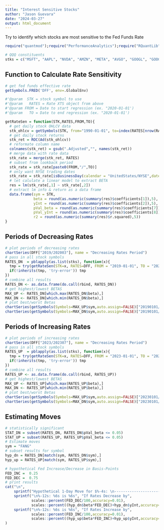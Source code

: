 ```yaml
---
title: "Interest Sensitive Stocks"
author: "Jason Guevara"
date: "2024-03-27"
output: html_document
---
```


Try to identify which stocks are most sensitive to the Fed Funds Rate
```r
require("quantmod");require("PerformanceAnalytics");require("RQuantLib");require("pbapply")

# QQQ constituents
stks = c("MSFT", "AAPL", "NVDA", "AMZN", "META", "AVGO", "GOOGL", "GOOG", "COST", "TSLA", "AMD", "NFLX", "PEP", "ADBE", "LIN", "CSCO", "TMUS", "QCOM", "INTU", "INTC", "AMAT", "CMCSA", "TXN", "AMGN", "ISRG", "HON", "MU", "LRCX", "BKNG", "VRTX", "REGN", "SBUX", "ADP", "MDLZ", "KLAC", "ADI", "PANW", "GILD", "SNPS", "CDNS", "ASML", "PDD", "MELI", "CRWD", "ABNB", "MAR", "CSX", "PYPL", "ORLY", "PCAR", "CTAS", "NXPI", "MNST", "CEG", "ROP", "WDAY", "MRVL", "ADSK", "CPRT", "DXCM", "DASH", "FTNT", "ROST", "MCHP", "ODFL", "LULU", "FAST", "IDXX", "KHC", "AEP", "PAYX", "KDP", "CHTR", "MRNA", "GEHC", "CSGP", "TTD", "AZN", "DDOG", "EXC", "CTSH", "FANG", "EA", "CDW", "BKR", "VRSK", "CCEP", "BIIB", "ON", "TEAM", "ANSS", "XEL", "ZS", "GFS", "DLTR", "MDB", "TTWO", "ILMN", "WBD", "WBA", "SIRI")
```

## Function to Calculate Rate Sensitivity

```r
# get fed funds effective rate
getSymbols.FRED('DFF', env=.GlobalEnv)

#'@param  STK = stock symbol to use
#'@param   RATES = Rate XTS object from above 
#'@param FROM = Date to start regression (ex. "2020-01-01')
#'@param   TO = Date to end regression (ex. "2020-01-01')

getRateSen = function(STK,RATES,FROM,TO){
  # get daily stock OHLCV data
  stk_ohlcv = getSymbols(STK, from="1990-01-01", to=index(RATES[nrow(RATES)])+1, auto.assign = FALSE)
  # get daily stock returns
  stk_ret = ROC(Ad(stk_ohlcv))
  # reformate column name
  colnames(stk_ret) = gsub(".Adjusted","", names(stk_ret))
  # merge data with rate data
  stk_rate = merge(stk_ret, RATES)
  # subset from lookback period
  stk_rate = stk_rate[paste0(FROM,"/",TO)]
  # only want NYSE trading dates
  stk_rate = stk_rate[isBusinessDay(calendar = "UnitedStates/NYSE",dates = index(stk_rate)),]
  # let calulate a linear model to extract BETA 
  res = lm(stk_rate[,1] ~ stk_rate[,2])
  # extract lm info & return as a data frame
  data.frame(sym = STK,
             beta = round(as.numeric(summary(res)$coefficients[1]),5),
             yInt = round(as.numeric(summary(res)$coefficients[2]),5),
             pVal_beta = round(as.numeric(summary(res)$coefficients[7]),5),
             pVal_yInt = round(as.numeric(summary(res)$coefficients[8]),5),
             r2 = round(as.numeric(summary(res)$r.squared),5))
}
```

## Periods of Decreasing Rates

```r
# plot periods of decreasing rates
chartSeries(DFF["2019/202003"], name = "Decreasing Rates Period")
# pass in all stock symbols
RATES_DN  = pblapply(as.list(stks), function(x){
  tmp = try(getRateSen(STK=x, RATES=DFF, FROM = "2019-01-01", TO = "2020-03-31"),silent = T)
  if(!inherits(tmp, 'try-error')) tmp
})
# combine all results
RATES_DN <- as.data.frame(do.call(rbind, RATES_DN))
# get highest/lowest BETAS
MAX_UP <- RATES_DN[which.max(RATES_DN$beta),]
MAX_DN <- RATES_DN[which.min(RATES_DN$beta),]
# plot best/worst Betas
chartSeries(getSymbols(Symbols=MAX_UP$sym,auto.assign=FALSE)["20190101/20200331"],name=paste0("Highest Beta: $",MAX_UP$sym, " | Beta : ",MAX_UP$beta))
chartSeries(getSymbols(Symbols=MAX_DN$sym,auto.assign=FALSE)["20190101/20200331"],name=paste0("Lowest Beta: $" ,MAX_DN$sym, " | Beta : ",MAX_DN$beta))
```


## Periods of Increasing Rates

```r
# plot periods of increasing rates
chartSeries(DFF["2023/202307"], name = "Decreasing Rates Period")
# pass in all stock symbols
RATES_UP  = pblapply(as.list(stks), function(x){
  tmp = try(getRateSen(STK=x, RATES=DFF, FROM = "2023-01-01", TO = "2023-07-31"),silent = T)
  if(!inherits(tmp, 'try-error')) tmp
})
# combine all results
RATES_UP <- as.data.frame(do.call(rbind, RATES_UP))
# get highest/lowest BETAS
MAX_UP <- RATES_UP[which.max(RATES_UP$beta),]
MAX_DN <- RATES_UP[which.min(RATES_UP$beta),]
# plot best/worst Betas
chartSeries(getSymbols(Symbols=MAX_UP$sym,auto.assign=FALSE)["20230101/20230731"],name=paste0("Highest Beta: $",MAX_UP$sym, " | Beta : ",MAX_UP$beta))
chartSeries(getSymbols(Symbols=MAX_DN$sym,auto.assign=FALSE)["20230101/20230731"],name=paste0("Lowest Beta: $" ,MAX_DN$sym, " | Beta : ",MAX_DN$beta))
```

## Estimating Moves

```r

# statistically significant
STAT_DN = subset(RATES_DN, RATES_DN$pVal_beta <= 0.05)
STAT_UP = subset(RATES_UP, RATES_UP$pVal_beta <= 0.05)
# Estimate moves 
sym = "FANG"
# subset results for symbol
hyp_dn = RATES_DN[match(sym, RATES_DN$sym),]
hyp_up = RATES_UP[match(sym, RATES_UP$sym),]

# hypothetical Fed Increase/Decrease in Basis-Points
FED_INC =  0.25
FED_DEC =  0.75
# print results
cat("\n",
    sprintf("Hypothetical 1-Day Move for $%-4s: \n--------------------------------------",sym),
    sprintf("\n%-12s: %6s is %6s", "If Rates Decrease by",
            scales::percent(FED_DEC/100,accuracy=0.01),
            scales::percent((hyp_dn$beta*FED_DEC)+hyp_dn$yInt,accuracy=0.01)),
    sprintf("\n%-12s: %6s is %6s", "If Rates Increase by",
            scales::percent(FED_INC/100,accuracy=0.01),
            scales::percent((hyp_up$beta*FED_INC)+hyp_up$yInt,accuracy=0.01))
)
```